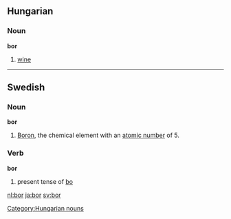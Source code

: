 ==Hungarian==
===Noun===
'''bor'''

# [[wine]]

----

==Swedish==
===Noun===
'''bor''' 

# [[Boron]], the chemical element with an [[atomic number]] of 5.

===Verb===
'''bor'''

# present tense of [[bo#Swedish|bo]]

[[Category:Hungarian nouns]]

[[nl:bor]]
[[ja:bor]]
[[sv:bor]]